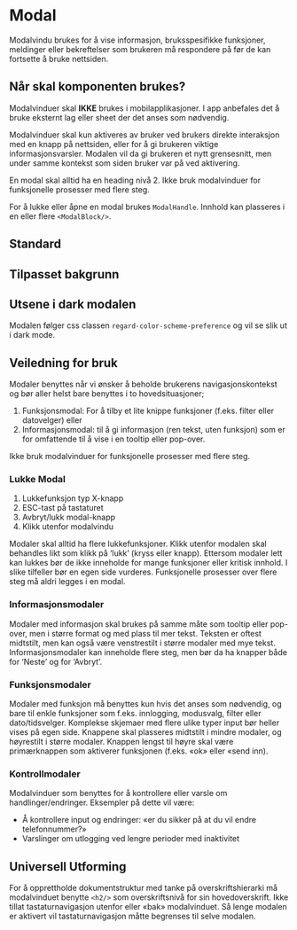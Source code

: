 
<Meta of={ModalStories} />

# Modal

Modalvindu brukes for å vise informasjon, bruksspesifikke funksjoner, meldinger eller bekreftelser som brukeren må respondere på før de kan fortsette å bruke nettsiden.

## Når skal komponenten brukes?

Modalvinduer skal **IKKE** brukes i mobilapplikasjoner. I app anbefales det å bruke eksternt lag eller sheet der det anses som nødvendig.

Modalvinduer skal kun aktiveres av bruker ved brukers direkte interaksjon med en knapp på nettsiden, eller for å gi brukeren viktige informasjonsvarsler. Modalen vil da gi brukeren et nytt grensesnitt, men under samme kontekst som siden bruker var på ved aktivering.

En modal skal alltid ha en heading nivå 2. Ikke bruk modalvinduer for funksjonelle prosesser med flere steg.

For å lukke eller åpne en modal brukes `ModalHandle`. Innhold kan plasseres i en eller flere `<ModalBlock/>`.

## Standard

<Canvas of={ModalStories.Standard} />
<Controls of={ModalStories.Standard} />

## Tilpasset bakgrunn

<Canvas of={ModalStories.Custom} />

## Utsene i dark modalen

Modalen følger css classen `regard-color-scheme-preference` og vil se slik ut i dark mode.

<Canvas of={ModalStories.DarkMode} />

## Veiledning for bruk

Modaler benyttes når vi ønsker å beholde brukerens navigasjonskontekst og bør aller helst bare benyttes i to hovedsituasjoner;

1. Funksjonsmodal: For å tilby et lite knippe funksjoner (f.eks. filter eller datovelger) eller
2. Informasjonsmodal: til å gi informasjon (ren tekst, uten funksjon) som er for omfattende til å vise i en tooltip eller pop-over.

Ikke bruk modalvinduer for funksjonelle prosesser med flere steg.

### Lukke Modal

1. Lukkefunksjon typ X-knapp
2. ESC-tast på tastaturet
3. Avbryt/lukk modal-knapp
4. Klikk utenfor modalvindu

Modaler skal alltid ha flere lukkefunksjoner. Klikk utenfor modalen skal behandles likt som klikk på ‘lukk’ (kryss eller knapp).
Ettersom modaler lett kan lukkes bør de ikke inneholde for mange funksjoner eller kritisk innhold. I slike tilfeller bør en egen
side vurderes. Funksjonelle prosesser over flere steg må aldri legges i en modal.

### Informasjonsmodaler

Modaler med informasjon skal brukes på samme måte som tooltip eller pop-over, men i større format og med plass til mer tekst.
Teksten er oftest midtstilt, men kan også være venstrestilt i større modaler med mye tekst.
Informasjonsmodaler kan inneholde flere steg, men bør da ha knapper både for ‘Neste’ og for ‘Avbryt’.

### Funksjonsmodaler

Modaler med funksjon må benyttes kun hvis det anses som nødvendig, og bare til enkle funksjoner som f.eks. innlogging, modusvalg,
filter eller dato/tidsvelger. Komplekse skjemaer med flere ulike typer input bør heller vises på egen side.
Knappene skal plasseres midtstilt i mindre modaler, og høyrestilt i større modaler. Knappen lengst til høyre skal være
primærknappen som aktiverer funksjonen (f.eks. «ok» eller «send inn).

### Kontrollmodaler

Modalvinduer som benyttes for å kontrollere eller varsle om handlinger/endringer. Eksempler på dette vil være:

- Å kontrollere input og endringer: «er du sikker på at du vil endre telefonnummer?»
- Varslinger om utlogging ved lengre perioder med inaktivitet

## Universell Utforming

For å opprettholde dokumentstruktur med tanke på overskriftshierarki må modalvinduet benytte `<h2/>` som overskriftsnivå
for sin hovedoverskrift. Ikke tillat tastaturnavigasjon utenfor eller «bak» modalvinduet. Så lenge modalen er aktivert
vil tastaturnavigasjon måtte begrenses til selve modalen.
